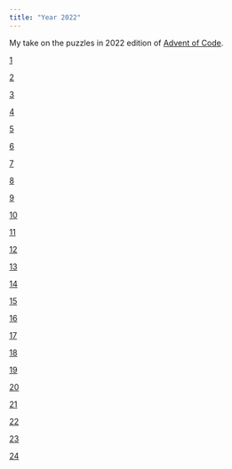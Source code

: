 ```yaml
---
title: "Year 2022"
---
```


My take on the puzzles in 2022 edition of [Advent of Code](https://adventofcode.com/2022).

::: calendar
::: {.card .border-warning .mb-3}
::: day
[1](../SOLUTIONS/2022/Day_1.html)
:::
:::
::: {.card .border-warning .mb-3}
::: day
[2](../SOLUTIONS/2022/Day_2.html)
:::
:::
::: {.card .border-warning .mb-3}
::: day
[3](../SOLUTIONS/2022/Day_3.html)
:::
:::
::: {.card .border-warning .mb-3}
::: day
[4](../SOLUTIONS/2022/Day_4.html)
:::
:::
::: {.card .border-warning .mb-3}
::: day
[5](../SOLUTIONS/2022/Day_5.html)
:::
:::
::: {.card .border-warning .mb-3}
::: day
[6](../SOLUTIONS/2022/Day_6.html)
:::
:::
::: {.card .border-warning .mb-3}
::: day
[7](../SOLUTIONS/2022/Day_7.html)
:::
:::
::: {.card .border-warning .mb-3}
::: day
[8](../SOLUTIONS/2022/Day_8.html)
:::
:::
::: {.card .border-warning .mb-3}
::: day
[9](Day_9.html)
:::
:::
::: {.card .border-warning .mb-3}
::: day
[10](../SOLUTIONS/2022/Day_10.html)
:::
:::
::: {.card .border-warning .mb-3}
::: day
[11](../SOLUTIONS/2022/Day_11.html)
:::
:::
::: {.card .border-warning .mb-3}
::: day
[12](../SOLUTIONS/2022/Day_12.html)
:::
:::
::: {.card .border-success .mb-3}
::: day
[13](../SOLUTIONS/2022/Day_13.html)
:::
:::
::: {.card .border-warning .mb-3}
::: day
[14](../SOLUTIONS/2022/Day_14.html)
:::
:::
::: {.card .border-warning .mb-3}
::: day
[15](../SOLUTIONS/2022/Day_15.html)
:::
:::
::: {.card .border-warning .mb-3}
::: day
[16](../SOLUTIONS/2022/Day_16.html)
:::
:::
::: {.card .border-warning .mb-3}
::: day
[17](../SOLUTIONS/2022/Day_17.html)
:::
:::
::: {.card .border-warning .mb-3}
::: day
[18](../SOLUTIONS/2022/Day_18.html)
:::
:::
::: {.card .border-warning .mb-3}
::: day
[19](../SOLUTIONS/2022/Day_19.html)
:::
:::
::: {.card .border-warning .mb-3}
::: day
[20](../SOLUTIONS/2022/Day_20.html)
:::
:::
::: {.card .border-warning .mb-3}
::: day
[21](../SOLUTIONS/2022/Day_21.html)
:::
:::
::: {.card .border-warning .mb-3}
::: day
[22](../SOLUTIONS/2022/Day_22.html)
:::
:::
::: {.card .border-warning .mb-3}
::: day
[23](../SOLUTIONS/2022/Day_23.html)
:::
:::
::: {.card .border-warning .mb-3}
::: day
[24](../SOLUTIONS/2022/Day_24.html)
:::
:::
:::
